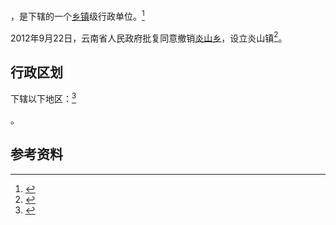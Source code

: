 {{中国乡级行政区|53/06/02/213/000}}

'''{{PAGENAMEBASE}}'''，是{{PRC admin/fullname|53/06/02/213/000|3}}下辖的一个[[乡镇|乡镇]]级行政单位。<ref>{{PRC admin/ref sgc|{{PRC admin/parent|53/06/02/213/000}}}}</ref>

2012年9月22日，云南省人民政府批复同意撤销[[炎山乡|炎山乡]]，设立炎山镇<ref>{{Cite web |url=http://www.yn.gov.cn/yn_zwlanmu/qy/wj/yz/201211/t20121101_20779.html |title=云南省人民政府关于同意昭通市昭阳区鲁甸县大关县16个乡撤乡设镇的批复（云政复〔2012〕73号） |access-date=2017-09-08 |archive-url=https://web.archive.org/web/20170908201825/http://www.yn.gov.cn/yn_zwlanmu/qy/wj/yz/201211/t20121101_20779.html |archive-date=2017-09-08 |dead-url=yes }}</ref>。

== 行政区划 ==

{{PAGENAMEBASE}}下辖以下地区：<ref>{{PRC admin/ref sgc|53/06/02/213/000}}</ref>

{{PRC admin/children|53/06/02/213/000}}。

== 参考资料 ==

{{reflist}}

{{行政区划小作品}}
{{PRC admin/navcat|53/06/02/213/000}}